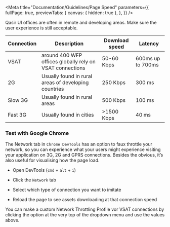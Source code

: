 
<Meta title="Documentation/Guidelines/Page Speed" 
  parameters={{      
    fullPage: true,
    previewTabs: {
      canvas: { hidden: true },
    },
  }} 
/>

<Title>Page speed</Title>
<Subtitle>Qasir UI offices are often in remote and developing areas. Make sure the user experience is still acceptable.</Subtitle>

<table>
  <thead>
    <tr>
      <th>Connection</th>
      <th>Description</th>
      <th>Download speed</th>
      <th>Latency</th>
    </tr>
  </thead>
  <tbody>
    <tr>
      <td>VSAT</td>
      <td>around 400 WFP offices globally rely on VSAT connections</td>
      <td>50-60 Kbps</td>
      <td>600ms up to 700ms</td>
    </tr>
    <tr>
      <td>2G</td>
      <td>Usually found in rural areas of developing countries</td>
      <td>250 Kbps</td>
      <td>300 ms</td>
    </tr>
    <tr>
      <td>Slow 3G</td>
      <td>Usually found in rural areas</td>
      <td>500 Kbps</td>
      <td>100 ms</td>
    </tr>
    <tr>
      <td>Fast 3G</td>
      <td>Usually found in cities</td>
      <td>&gt;1500 Kbps</td>
      <td>40 ms</td>
    </tr>    
  </tbody>
</table>

### Test with Google Chrome

<p>The Network tab in <code>Chrome DevTools</code> has an option to faux throttle your network, so you can experience what your users might experience visiting your application on 3G, 2G and GPRS connections. Besides the obvious, it’s also useful for visualising how the page load.</p>

<ul>
  <li>
    <p>
      Open DevTools (<code>cmd</code> + <code>alt</code> + <code>i</code>)
    </p>
  </li>
  <li>
    <p>
      Click the <code>Network</code> tab
    </p>
  </li>
  <li>
    <p>Select which type of connection you want to imitate</p>
  </li>
  <li>
    <p>
      Reload the page to see assets downloading at that connection speed
    </p>
  </li>
</ul>

<p>You can make a custom Network Throttling Profile vor VSAT connections by clicking the option at the very top of the dropdown menu and use the values above.</p>